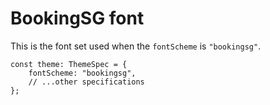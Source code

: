 
<Meta title="Foundations/Font/BookingSG" />

# BookingSG font

This is the font set used when the `fontScheme` is `"bookingsg"`.

```tsx
const theme: ThemeSpec = {
    fontScheme: "bookingsg",
    // ...other specifications
};
```

<FontDisplay theme={BookingSGTheme} />
